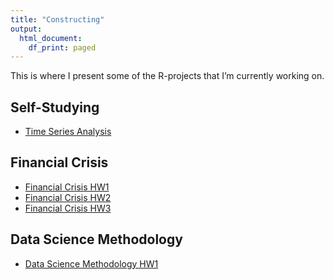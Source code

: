 ```yaml
---
title: "Constructing"
output: 
  html_document:
    df_print: paged
---
```


This is where I present some of the R-projects that I'm currently working on.

## Self-Studying

* [Time Series Analysis](https://shang-chieh0830.github.io/Time-Series-Analysis/)

## Financial Crisis

* [Financial Crisis HW1](content/Financial_Crisis_HW1.pdf)
* [Financial Crisis HW2](content/Financial_Crisis_HW2.pdf)
* [Financial Crisis HW3](content/Financial_Crisis_HW3.pdf)

## Data Science Methodology

* [Data Science Methodology HW1](content/資料科學方法論-HW1.pdf)

